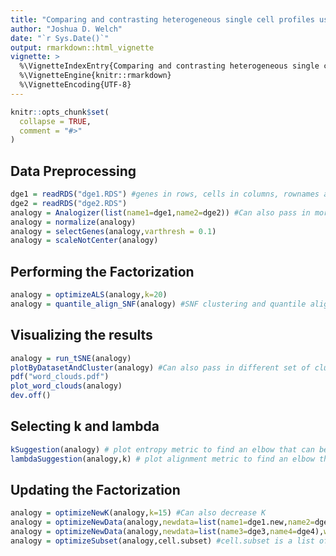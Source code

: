 ```yaml
---
title: "Comparing and contrasting heterogeneous single cell profiles using Analogizer"
author: "Joshua D. Welch"
date: "`r Sys.Date()`"
output: rmarkdown::html_vignette
vignette: >
  %\VignetteIndexEntry{Comparing and contrasting heterogeneous single cell profiles using Analogizer}
  %\VignetteEngine{knitr::rmarkdown}
  %\VignetteEncoding{UTF-8}
---
```


```r
knitr::opts_chunk$set(
  collapse = TRUE,
  comment = "#>"
)
```

## Data Preprocessing
```r
dge1 = readRDS("dge1.RDS") #genes in rows, cells in columns, rownames and colnames included. Sparse matrix format is accepted.
dge2 = readRDS("dge2.RDS")
analogy = Analogizer(list(name1=dge1,name2=dge2)) #Can also pass in more than 2 datasets
analogy = normalize(analogy)
analogy = selectGenes(analogy,varthresh = 0.1)
analogy = scaleNotCenter(analogy)
```

## Performing the Factorization
```r
analogy = optimizeALS(analogy,k=20) 
analogy = quantile_align_SNF(analogy) #SNF clustering and quantile alignment
```

## Visualizing the results
```r
analogy = run_tSNE(analogy)
plotByDatasetAndCluster(analogy) #Can also pass in different set of cluster labels to plot
pdf("word_clouds.pdf")
plot_word_clouds(analogy)
dev.off()
```

## Selecting k and lambda
```r
kSuggestion(analogy) # plot entropy metric to find an elbow that can be used to select the number of factors
lambdaSuggestion(analogy,k) # plot alignment metric to find an elbow that can be used to select the value of lambda
```

## Updating the Factorization
```r
analogy = optimizeNewK(analogy,k=15) #Can also decrease K
analogy = optimizeNewData(analogy,newdata=list(name1=dge1.new,name2=dge2.new),which.datasets=list(name1,name2),add.to.existing=T) #Add new batches from the same condition/technology/species/protocol
analogy = optimizeNewData(analogy,newdata=list(name3=dge3,name4=dge4),which.datasets=list(name1,name2),add.to.existing=F) #Add completely new datasets. Specify which existing datasets are most similar.
analogy = optimizeSubset(analogy,cell.subset) #cell.subset is a list of cells to retain from each dataset
```
